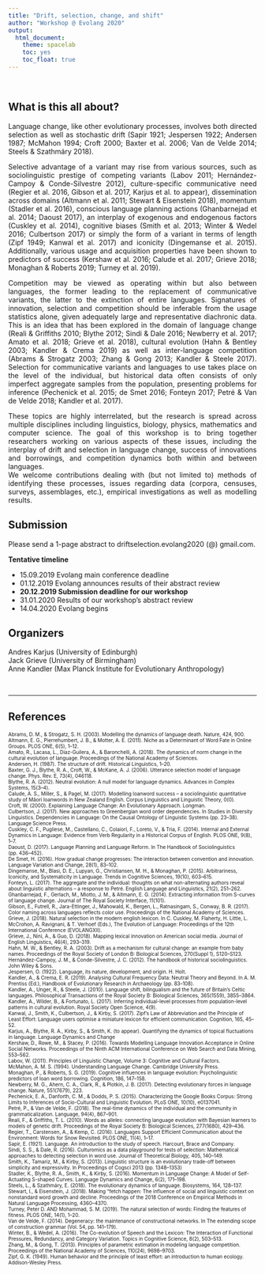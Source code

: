 ```yaml
---
title: "Drift, selection, change, and shift"
author: "Workshop @ Evolang 2020"
output: 
  html_document: 
    theme: spacelab
    toc: yes
    toc_float: true
---
```


<br>



## What is this all about?

<div style="text-align: justify;"> 

Language change, like other evolutionary processes, involves both directed selection as well as stochastic drift (Sapir 1921; Jespersen 1922; Andersen 1987; McMahon 1994; Croft 2000; Baxter et al. 2006; Van de Velde 2014; Steels & Szathmáry 2018).

Selective advantage of a variant may rise from various sources, such as sociolinguistic prestige of competing variants (Labov 2011; Hernández-Campoy & Conde-Silvestre 2012), culture-specific communicative need (Regier et al. 2016, Gibson et al. 2017, Karjus et al. to appear), dissemination across domains (Altmann et al. 2011; Stewart & Eisenstein 2018), momentum (Stadler et al. 2016), conscious language planning actions (Ghanbarnejad et al. 2014; Daoust 2017), an interplay of exogenous and endogenous factors (Cuskley et al. 2014), cognitive biases (Smith et al. 2013; Winter & Wedel 2016; Culbertson 2017) or simply the form of a variant in terms of length (Zipf 1949; Kanwal et al. 2017) and iconicity (Dingemanse et al. 2015). Additionally, various usage and acquisition properties have been shown to predictors of success (Kershaw et al. 2016; Calude et al. 2017; Grieve 2018; Monaghan & Roberts 2019; Turney et al. 2019).

Competition may be viewed as operating within but also between languages, the former leading to the replacement of communicative variants, the latter to the extinction of entire languages. Signatures of innovation, selection and competition should be inferable from the usage statistics alone, given adequately large and representative diachronic data. This is an idea that has been explored in the domain of language change (Reali & Griffiths 2010; Blythe 2012; Sindi & Dale 2016; Newberry et al. 2017; Amato et al. 2018; Grieve et al. 2018), cultural evolution (Hahn & Bentley 2003; Kandler & Crema 2019) as well as inter-language competition (Abrams & Strogatz 2003; Zhang & Gong 2013; Kandler & Steele 2017). Selection for communicative variants and languages to use takes place on the level of the individual, but historical data often consists of only imperfect aggregate samples from the population, presenting problems for inference (Pechenick et al. 2015; de Smet 2016; Fonteyn 2017; Petré & Van de Velde 2018; Kandler et al. 2017).

These topics are highly interrelated, but the research is spread across multiple disciplines including linguistics, biology, physics, mathematics and computer science. The goal of this workshop is to bring together researchers working on various aspects of these issues, including the interplay of drift and selection in language change, success of innovations and borrowings, and competition dynamics both within and between languages. <br>
We welcome contributions dealing with (but not limited to) methods of identifying these processes, issues regarding data (corpora, censuses, surveys, assemblages, etc.), empirical investigations as well as modelling results.

</div>

## Submission

Please send a 1-page abstract to driftselection.evolang2020 (@) gmail.com.


**Tentative timeline**

- 15.09.2019 Evolang main conference deadline
- 01.12.2019 Evolang announces results of their abstract review
- **20.12.2019 Submission deadline for our workshop**
- 31.01.2020 Results of our workshop's abstract review
- 14.04.2020 Evolang begins


## Organizers

Andres Karjus (University of Edinburgh)<br>
Jack Grieve (University of Birmingham)<br>
Anne Kandler (Max Planck Institute for Evolutionary Anthropology)

<br>



---

## References

<font size="1">
Abrams, D. M., & Strogatz, S. H. (2003). Modelling the dynamics of language death. Nature, 424, 900.<br>
Altmann, E. G., Pierrehumbert, J. B., & Motter, A. E. (2011). Niche as a Determinant of Word Fate in Online Groups. PLOS ONE, 6(5), 1–12.<br>
Amato, R., Lacasa, L., Díaz-Guilera, A., & Baronchelli, A. (2018). The dynamics of norm change in the cultural evolution of language. Proceedings of the National Academy of Sciences.<br>
Andersen, H. (1987). The structure of drift. Historical Linguistics, 1–20.<br>
Baxter, G. J., Blythe, R. A., Croft, W., & McKane, A. J. (2006). Utterance selection model of language change. Phys. Rev. E, 73(4), 046118.<br>
Blythe, R. A. (2012). Neutral evolution: A null model for language dynamics. Advances in Complex Systems, 15(3–4).<br>
Calude, A. S., Miller, S., & Pagel, M. (2017). Modelling loanword success – a sociolinguistic quantitative study of Māori loanwords in New Zealand English. Corpus Linguistics and Linguistic Theory, 0(0).<br>
Croft, W. (2000). Explaining Language Change: An Evolutionary Approach. Longman.<br>
Culbertson, J. (2017). New approaches to Greenbergian word order dependencies. In Studies in Diversity Linguistics. Dependencies in Language: On the Causal Ontology of Linguistic Systems (pp. 23–38). Language Science Press.<br>
Cuskley, C. F., Pugliese, M., Castellano, C., Colaiori, F., Loreto, V., & Tria, F. (2014). Internal and External Dynamics in Language: Evidence from Verb Regularity in a Historical Corpus of English. PLOS ONE, 9(8), 1–7.<br>
Daoust, D. (2017). Language Planning and Language Reform. In The Handbook of Sociolinguistics (pp. 436–452).<br>
De Smet, H. (2016). How gradual change progresses: The interaction between convention and innovation. Language Variation and Change, 28(1), 83–102.<br>
Dingemanse, M., Blasi, D. E., Lupyan, G., Christiansen, M. H., & Monaghan, P. (2015). Arbitrariness, Iconicity, and Systematicity in Language. Trends in Cognitive Sciences, 19(10), 603–615.<br>
Fonteyn, L. (2017). The aggregate and the individual: thoughts on what non-alternating authors reveal about linguistic alternations – a response to Petré. English Language and Linguistics, 21(2), 251–262.<br>
Ghanbarnejad, F., Gerlach, M., Miotto, J. M., & Altmann, E. G. (2014). Extracting information from S-curves of language change. Journal of The Royal Society Interface, 11(101).<br>
Gibson, E., Futrell, R., Jara-Ettinger, J., Mahowald, K., Bergen, L., Ratnasingam, S., Conway, B. R. (2017). Color naming across languages reflects color use. Proceedings of the National Academy of Sciences.<br>
Grieve, J. (2018). Natural selection in the modern english lexicon. In C. Cuskley, M. Flaherty, H. Little, L. McCrohon, A. Ravignani, & T. Verhoef (Eds.), The Evolution of Language: Proceedings of the 12th International Conference (EVOLANGXII).<br>
Grieve, J., Nini, A., & Guo, D. (2018). Mapping lexical innovation on American social media. Journal of English Linguistics, 46(4), 293–319. <br>
Hahn, M. W., & Bentley, R. A. (2003). Drift as a mechanism for cultural change: an example from baby names. Proceedings of the Royal Society of London B: Biological Sciences, 270(Suppl 1), S120–S123.<br>
Hernández-Campoy, J. M., & Conde-Silvestre, J. C. (2012). The handbook of historical sociolinguistics. John Wiley & Sons.<br>
Jespersen, O. (1922). Language, its nature, development, and origin. H. Holt.<br>
Kandler, A., & Crema, E. R. (2019). Analysing Cultural Frequency Data: Neutral Theory and Beyond. In A. M. Prentiss (Ed.), Handbook of Evolutionary Research in Archaeology (pp. 83–108).<br>
Kandler, A., Unger, R., & Steele, J. (2010). Language shift, bilingualism and the future of Britain's Celtic languages. Philosophical Transactions of the Royal Society B: Biological Sciences, 365(1559), 3855–3864.<br>
Kandler, A., Wilder, B., & Fortunato, L. (2017). Inferring individual-level processes from population-level patterns in cultural evolution. Royal Society Open Science, 4(9). <br>
Kanwal, J., Smith, K., Culbertson, J., & Kirby, S. (2017). Zipf's Law of Abbreviation and the Principle of Least Effort: Language users optimise a miniature lexicon for efficient communication. Cognition, 165, 45–52.<br>
Karjus, A., Blythe, R. A., Kirby, S., & Smith, K. (to appear). Quantifying the dynamics of topical fluctuations in language. Language Dynamics and Change<br>
Kershaw, D., Rowe, M., & Stacey, P. (2016). Towards Modelling Language Innovation Acceptance in Online Social Networks. Proceedings of the Ninth ACM International Conference on Web Search and Data Mining, 553–562.<br>
Labov, W. (2011). Principles of Linguistic Change, Volume 3: Cognitive and Cultural Factors.<br>
McMahon, A. M. S. (1994). Understanding Language Change. Cambridge University Press.<br>
Monaghan, P., & Roberts, S. G. (2019). Cognitive influences in language evolution: Psycholinguistic predictors of loan word borrowing. Cognition, 186, 147–158.<br>
Newberry, M. G., Ahern, C. A., Clark, R., & Plotkin, J. B. (2017). Detecting evolutionary forces in language change. Nature, 551(7679), 223.<br>
Pechenick, E. A., Danforth, C. M., & Dodds, P. S. (2015). Characterizing the Google Books Corpus: Strong Limits to Inferences of Socio-Cultural and Linguistic Evolution. PLoS ONE, 10(10), e0137041.<br>
Petré, P., & Van de Velde, F. (2018). The real-time dynamics of the individual and the community in grammaticalization. Language, 94(4), 867–901.<br>
Reali, F., & Griffiths, T. L. (2010). Words as alleles: connecting language evolution with Bayesian learners to models of genetic drift. Proceedings of the Royal Society B: Biological Sciences, 277(1680), 429–436.<br>
Regier, T., Carstensen, A., & Kemp, C. (2016). Languages Support Efficient Communication about the Environment: Words for Snow Revisited. PLOS ONE, 11(4), 1–17.<br>
Sapir, E. (1921). Language. An introduction to the study of speech. Harcourt, Brace and Company.<br>
Sindi, S. S., & Dale, R. (2016). Culturomics as a data playground for tests of selection: Mathematical approaches to detecting selection in word use. Journal of Theoretical Biology, 405, 140–149.<br>
Smith, K., Tamariz, M., & Kirby, S. (2013). Linguistic structure is an evolutionary trade-off between simplicity and expressivity. In Proceedings of Cogsci 2013 (pp. 1348–1353)<br>
Stadler, K., Blythe, R. A., Smith, K., & Kirby, S. (2016). Momentum in Language Change: A Model of Self-Actuating S-shaped Curves. Language Dynamics and Change, 6(2), 171–198.<br>
Steels, L., & Szathmáry, E. (2018). The evolutionary dynamics of language. Biosystems, 164, 128–137.<br>
Stewart, I., & Eisenstein, J. (2018). Making "fetch happen: The influence of social and linguistic context on nonstandard word growth and decline. Proceedings of the 2018 Conference on Empirical Methods in Natural Language Processing, 4360–4370.<br>
Turney, Peter D. AND Mohammad, S. M. (2019). The natural selection of words: Finding the features of fitness. PLOS ONE, 14(1), 1–20.<br>
Van de Velde, F. (2014). Degeneracy: the maintenance of constructional networks. In The extending scope of construction grammar (Vol. 54, pp. 141–179).<br>
Winter, B., & Wedel, A. (2016). The Co-evolution of Speech and the Lexicon: The Interaction of Functional Pressures, Redundancy, and Category Variation. Topics in Cognitive Science, 8(2), 503–513.<br>
Zhang, M., & Gong, T. (2013). Principles of parametric estimation in modeling language competition. Proceedings of the National Academy of Sciences, 110(24), 9698–9703.<br>
Zipf, G. K. (1949). Human behavior and the principle of least effort: an introduction to human ecology. Addison-Wesley Press.

</font>

